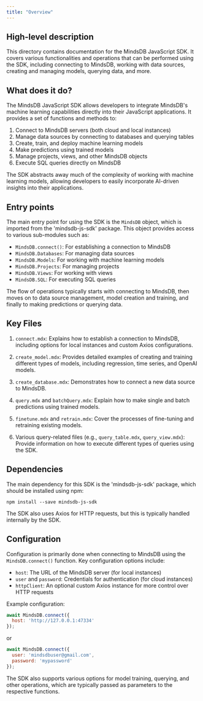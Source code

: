 ```yaml
---
title: "Overview"
---
```


## High-level description

This directory contains documentation for the MindsDB JavaScript SDK. It covers various functionalities and operations that can be performed using the SDK, including connecting to MindsDB, working with data sources, creating and managing models, querying data, and more.

## What does it do?

The MindsDB JavaScript SDK allows developers to integrate MindsDB's machine learning capabilities directly into their JavaScript applications. It provides a set of functions and methods to:

1. Connect to MindsDB servers (both cloud and local instances)
2. Manage data sources by connecting to databases and querying tables
3. Create, train, and deploy machine learning models
4. Make predictions using trained models
5. Manage projects, views, and other MindsDB objects
6. Execute SQL queries directly on MindsDB

The SDK abstracts away much of the complexity of working with machine learning models, allowing developers to easily incorporate AI-driven insights into their applications.

## Entry points

The main entry point for using the SDK is the `MindsDB` object, which is imported from the 'mindsdb-js-sdk' package. This object provides access to various sub-modules such as:

- `MindsDB.connect()`: For establishing a connection to MindsDB
- `MindsDB.Databases`: For managing data sources
- `MindsDB.Models`: For working with machine learning models
- `MindsDB.Projects`: For managing projects
- `MindsDB.Views`: For working with views
- `MindsDB.SQL`: For executing SQL queries

The flow of operations typically starts with connecting to MindsDB, then moves on to data source management, model creation and training, and finally to making predictions or querying data.

## Key Files

1. `connect.mdx`: Explains how to establish a connection to MindsDB, including options for local instances and custom Axios configurations.

2. `create_model.mdx`: Provides detailed examples of creating and training different types of models, including regression, time series, and OpenAI models.

3. `create_database.mdx`: Demonstrates how to connect a new data source to MindsDB.

4. `query.mdx` and `batchQuery.mdx`: Explain how to make single and batch predictions using trained models.

5. `finetune.mdx` and `retrain.mdx`: Cover the processes of fine-tuning and retraining existing models.

6. Various query-related files (e.g., `query_table.mdx`, `query_view.mdx`): Provide information on how to execute different types of queries using the SDK.

## Dependencies

The main dependency for this SDK is the 'mindsdb-js-sdk' package, which should be installed using npm:

```
npm install --save mindsdb-js-sdk
```

The SDK also uses Axios for HTTP requests, but this is typically handled internally by the SDK.

## Configuration

Configuration is primarily done when connecting to MindsDB using the `MindsDB.connect()` function. Key configuration options include:

- `host`: The URL of the MindsDB server (for local instances)
- `user` and `password`: Credentials for authentication (for cloud instances)
- `httpClient`: An optional custom Axios instance for more control over HTTP requests

Example configuration:

```javascript
await MindsDB.connect({
  host: 'http://127.0.0.1:47334'
});
```

or

```javascript
await MindsDB.connect({
  user: 'mindsdbuser@gmail.com',
  password: 'mypassword'
});
```

The SDK also supports various options for model training, querying, and other operations, which are typically passed as parameters to the respective functions.
